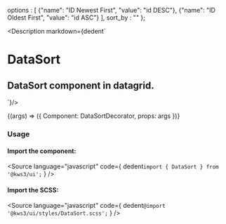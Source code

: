 
  options : [
    {"name": "ID Newest First", "value": "id DESC"},
    {"name": "ID Oldest First", "value": "id ASC"}
  ],
  sort_by : ""
};

<Meta
  title="Datagrid/2. DataSort"
  component={DataSort}
  args={args}
  argTypes={{}}
/>

<Description markdown={dedent`
# DataSort
## DataSort component in datagrid.
`}/>

<Canvas>
  <Story
  name="2. DataSort"
  args={args}
  >
  {(args) => ({
    Component: DataSortDecorator,
    props: args
  })}
  </Story>
</Canvas>

<ArgsTable story="2. DataSort" />

### Usage
#### Import the component:
<Source
  language="javascript"
  code={
    dedent`import { DataSort } from '@kws3/ui';`
  }
/>

#### Import the SCSS:
<Source
  language="javascript"
  code={
    dedent`@import '@kws3/ui/styles/DataSort.scss';`
  }
/>
